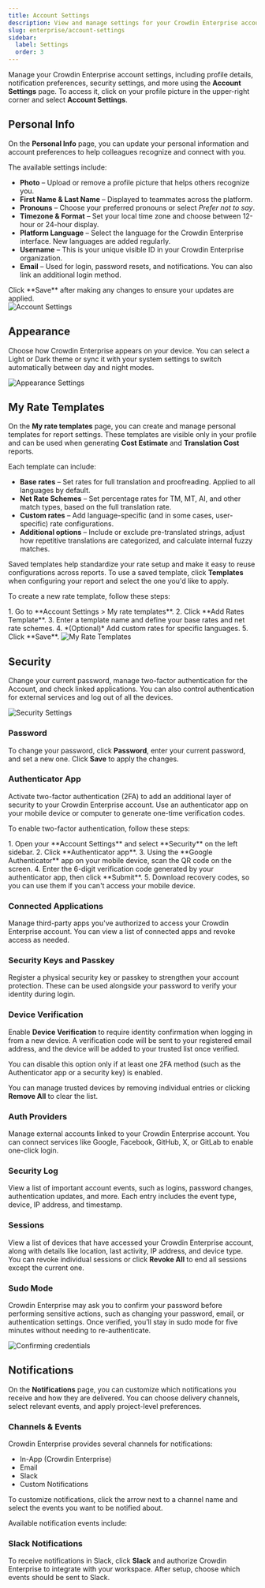 ```yaml
---
title: Account Settings
description: View and manage settings for your Crowdin Enterprise account
slug: enterprise/account-settings
sidebar:
  label: Settings
  order: 3
---
```



Manage your Crowdin Enterprise account settings, including profile details, notification preferences, security settings, and more using the **Account Settings** page. To access it, click on your profile picture in the upper-right corner and select **Account Settings**.

## Personal Info

On the **Personal Info** page, you can update your personal information and account preferences to help colleagues recognize and connect with you.

The available settings include:

* **Photo** – Upload or remove a profile picture that helps others recognize you.
* **First Name & Last Name** – Displayed to teammates across the platform.
* **Pronouns** – Choose your preferred pronouns or select *Prefer not to say*.
* **Timezone & Format** – Set your local time zone and choose between 12-hour or 24-hour display.
* **Platform Language** – Select the language for the Crowdin Enterprise interface. New languages are added regularly.
* **Username** – This is your unique visible ID in your Crowdin Enterprise organization.
* **Email** – Used for login, password resets, and notifications. You can also link an additional login method.

<Aside>
  Click **Save** after making any changes to ensure your updates are applied.
</Aside>

<Image src={introAccountSettings} alt="Account Settings" class="width-2xl" />

## Appearance

Choose how Crowdin Enterprise appears on your device. You can select a Light or Dark theme or sync it with your system settings to switch automatically between day and night modes.

<Image src={themeSettings} alt="Appearance Settings" class="width-2xl" />

## My Rate Templates

On the **My rate templates** page, you can create and manage personal templates for report settings. These templates are visible only in your profile and can be used when generating **Cost Estimate** and **Translation Cost** reports.

Each template can include:

* **Base rates** – Set rates for full translation and proofreading. Applied to all languages by default.
* **Net Rate Schemes** – Set percentage rates for TM, MT, AI, and other match types, based on the full translation rate.
* **Custom rates** – Add language-specific (and in some cases, user-specific) rate configurations.
* **Additional options** – Include or exclude pre-translated strings, adjust how repetitive translations are categorized, and calculate internal fuzzy matches.

Saved templates help standardize your rate setup and make it easy to reuse configurations across reports. To use a saved template, click **Templates** when configuring your report and select the one you'd like to apply.

To create a new rate template, follow these steps:

<Steps>
  1. Go to **Account Settings > My rate templates**.
  2. Click **Add Rates Template**.
  3. Enter a template name and define your base rates and net rate schemes.
  4. *(Optional)* Add custom rates for specific languages.
  5. Click **Save**.
</Steps>

<Image src={ratesSettings} alt="My Rate Templates" />

## Security

Change your current password, manage two-factor authentication for the Account, and check linked applications. You can also control authentication for external services and log out of all the devices.

<Image src={securitySettings} alt="Security Settings" class="width-2xl" />

### Password

To change your password, click **Password**, enter your current password, and set a new one. Click **Save** to apply the changes.

### Authenticator App

Activate two-factor authentication (2FA) to add an additional layer of security to your Crowdin Enterprise account. Use an authenticator app on your mobile device or computer to generate one-time verification codes.

To enable two-factor authentication, follow these steps:

<Steps>
  1. Open your **Account Settings** and select **Security** on the left sidebar.
  2. Click **Authenticator app**.
  3. Using the **Google Authenticator** app on your mobile device, scan the QR code on the screen.
  4. Enter the 6-digit verification code generated by your authenticator app, then click **Submit**.
  5. Download recovery codes, so you can use them if you can't access your mobile device.
</Steps>

### Connected Applications

Manage third-party apps you've authorized to access your Crowdin Enterprise account. You can view a list of connected apps and revoke access as needed.

### Security Keys and Passkey

Register a physical security key or passkey to strengthen your account protection. These can be used alongside your password to verify your identity during login.

### Device Verification

Enable **Device Verification** to require identity confirmation when logging in from a new device. A verification code will be sent to your registered email address, and the device will be added to your trusted list once verified.

<Aside>
  You can disable this option only if at least one 2FA method (such as the Authenticator app or a security key) is enabled.
</Aside>

You can manage trusted devices by removing individual entries or clicking **Remove All** to clear the list.

### Auth Providers

Manage external accounts linked to your Crowdin Enterprise account. You can connect services like Google, Facebook, GitHub, X, or GitLab to enable one-click login.

### Security Log

View a list of important account events, such as logins, password changes, authentication updates, and more. Each entry includes the event type, device, IP address, and timestamp.

### Sessions

View a list of devices that have accessed your Crowdin Enterprise account, along with details like location, last activity, IP address, and device type. You can revoke individual sessions or click **Revoke All** to end all sessions except the current one.

### Sudo Mode

Crowdin Enterprise may ask you to confirm your password before performing sensitive actions, such as changing your password, email, or authentication settings. Once verified, you’ll stay in sudo mode for five minutes without needing to re-authenticate.

<Image src={sudoModeConfirmingCredentials} alt="Confirming credentials" class="width-md" />

## Notifications

On the **Notifications** page, you can customize which notifications you receive and how they are delivered. You can choose delivery channels, select relevant events, and apply project-level preferences.

### Channels & Events

Crowdin Enterprise provides several channels for notifications:

* In-App (Crowdin Enterprise)
* Email
* Slack
* Custom Notifications

To customize notifications, click the arrow next to a channel name and select the events you want to be notified about.

Available notification events include:

<Include file="notification-types-enterprise.mdx" />

### Slack Notifications

To receive notifications in Slack, click **Slack** and authorize Crowdin Enterprise to integrate with your workspace. After setup, choose which events should be sent to Slack.

